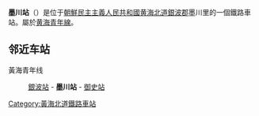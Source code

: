 {{朝鮮半島車站資訊
|公司色 = blue
|文字色 = 
|站名 = 墨川站
|圖片 = 
|pxl = 
|圖片說明 =
|前一站 = [[銀波站|銀波]]
|前一站距離 = 
|後一站距離 = 
|後一站 = [[御史站|御史]]
|所屬路線 = [[黄海青年线|黄海青年线]]
|距離 = 
|起點站 = [[沙里院青年站|沙里院青年]]
|諺文 = 묵천역	
|朝鮮漢字 = 墨川驛
|文觀部式 = 
|馬-賴式 = Mukch'ŏn-yŏk		
|副站名 = 
|車站編號 = 
|停站路線數 = 
|所屬公司 = [[朝鮮民主主義人民共和國鐵道省|朝鮮民主主義人民共和國鐵道省]]
|所在地 =[[黃海北道|黃海北道]][[銀波郡|銀波郡]]墨川里
|車站構造 = 地面车站
|月台配置 = 
|啟用年月日 =
|廢站年月日 = 
|上下車人次 = 
|統計年度 = 
|轉車 = 
|備註 = 
|全寬備註 = 
}}

'''墨川站'''（{{lang-ko|'''묵천역'''}}）是位于[[朝鮮民主主義人民共和國|朝鮮民主主義人民共和國]][[黄海北道|黄海北道]][[銀波郡|銀波郡]]墨川里的一個鐵路車站。屬於[[黄海青年線|黄海青年線]]。

==邻近车站==
黃海青年线
:[[銀波站|銀波站]] - '''墨川站''' - [[御史站|御史站]]

{{黃海青年線}}

{{朝鲜铁路小作品}}

[[Category:黃海北道鐵路車站|Category:黃海北道鐵路車站]]